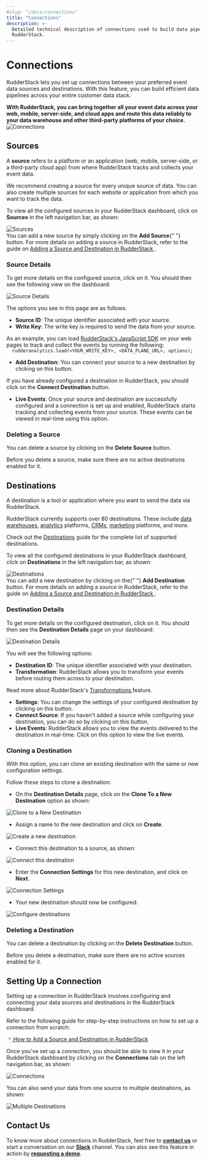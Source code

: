 ```yaml
---
#slug: "/docs/connections"
title: "Connections"
description: >-
  Detailed technical description of connections used to build data pipelines in
  RudderStack.
---
```


# Connections

RudderStack lets you set up connections between your preferred event data sources and destinations. With this feature, you can build efficient data pipelines across your entire customer data stack.

<div class="successBlock">
  <strong>
    With RudderStack, you can bring together all your event data across your
    web, mobile, server-side, and cloud apps and route this data reliably to
    your data warehouse and other third-party platforms of your choice.
  </strong>
</div>

<!-- ![](../.gitbook/assets/5%20%2820%29.png) -->

<img src="../../images/assets/5 (20).png" alt="Connections" />

## Sources

A **source** refers to a platform or an application \(web, mobile, server-side, or a third-party cloud app\) from where RudderStack tracks and collects your event data.

<div class="successBlock">
  We recommend creating a source for every unique source of data. You can also
  create multiple sources for each website or application from which you want to
  track the data.
</div>

To view all the configured sources in your RudderStack dashboard, click on **Sources** in the left navigation bar, as shown:

<!-- ![](../.gitbook/assets/3%20%2820%29.png) -->

<img src="../../images/assets/3 (20).png" alt="Sources" />

<div class="successBlock">
  You can add a new source by simply clicking on the <strong>Add Source</strong>{" "}
  button. For more details on adding a source in RudderStack, refer to the guide
  on
  <a href="./adding-source-and-destination-rudderstack">
    Adding a Source and Destination in RudderStack
  </a>.
</div>

### Source Details

To get more details on the configured source, click on it. You should then see the following view on the dashboard:

<!-- ![](../.gitbook/assets/4%20%2820%29.png) -->

<img src="../../images/assets/4 (20).png" alt="Source Details" />

The options you see in this page are as follows:

- **Source ID**: The unique identifier associated with your source.
- **Write Key**: The write key is required to send the data from your source.

<div class="successBlock">
As an example, you can load <a href="../stream-sources/rudderstack-sdk-integration-guides/rudderstack-javascript-sdk">RudderStack's JavaScript SDK</a> on your web pages to track and collect the events by running the following:

<code class="inline-code">
  rudderanalytics.load(&lt;YOUR_WRITE_KEY&gt;, &lt;DATA_PLANE_URL&gt;, options);
</code>

</div>

- **Add Destination**: You can connect your source to a new destination by clicking on this button.

<div class="successBlock">
  If you have already configured a destination in RudderStack, you should click
  on the <strong>Connect Destination</strong> button.
</div>

- **Live Events**: Once your source and destination are successfully configured and a connection is set up and enabled, RudderStack starts tracking and collecting events from your source. These events can be viewed in real-time using this option.

### Deleting a Source

You can delete a source by clicking on the **Delete Source** button.

<div class="warningBlock">
Before you delete a source, make sure there are no active destinations enabled for it.

</div>

## Destinations

A destination is a tool or application where you want to send the data via RudderStack.

<div class="successBlock">
RudderStack currently supports over 80 destinations. These include <a href="../data-warehouse-integrations">data warehouses</a>, <a href="../destinations/analytics">analytics</a> platforms, <a href="../destinations/crm">CRMs</a>, <a href="../destinations/marketing">marketing</a> platforms, and more.

Check out the <a href="../destinations">Destinations</a> guide for the complete list of supported destinations.

</div>

To view all the configured destinations in your RudderStack dashboard, click on **Destinations** in the left navigation bar, as shown:

<!-- ![](../.gitbook/assets/7%20%2813%29.png) -->

<img src="../../images/assets/7 (13).png" alt="Destinations" />

<div class="successBlock">
  You can add a new destination by clicking on the{" "}
  <strong>Add Destination</strong> button. For more details on adding a source
  in RudderStack, refer to the guide on
  <a href="../get-started/adding-source-and-destination-rudderstack">
    Adding a Source and Destination in RudderStack
  </a>.
</div>

### Destination Details

To get more details on the configured destination, click on it. You should then see the **Destination Details** page on your dashboard:

<!-- ![](../.gitbook/assets/6%20%2819%29.png) -->

<img src="../../images/assets/6 (19).png" alt="Destination Details" />

You will see the following options:

- **Destination ID**: The unique identifier associated with your destination.
- **Transformation**: RudderStack allows you to transform your events before routing them across to your destination.

<div class="successBlock">
  Read more about RudderStack's
  <a href="../adding-a-new-user-transformation-in-rudderstack">
    Transformations
  </a>
  feature.
</div>

- **Settings**: You can change the settings of your configured destination by clicking on this button.
- **Connect Source**: If you haven't added a source while configuring your destination, you can do so by clicking on this button.
- **Live Events**: RudderStack allows you to view the events delivered to the destination in real-time. Click on this option to view the live events.

### Cloning a Destination

With this option, you can clone an existing destination with the same or new configuration settings.

Follow these steps to clone a destination:

- On the **Destination Details** page, click on the **Clone To a New Destination** option as shown:

<!-- ![](../.gitbook/assets/clone-1.png) -->

<img src="../../images/assets/clone-1.png" alt="Clone to a New Destination" />
<span class="imageTitle"></span>

- Assign a name to the new destination and click on **Create**.

<!-- ![](../.gitbook/assets/clone-2.png) -->

<img src="../../images/assets/clone-2.png" alt="Create a new destination" />
<span class="imageTitle"></span>

- Connect this destination to a source, as shown:

<!-- ![](../.gitbook/assets/clone-3.png) -->

<img src="../../images/assets/clone-3.png" alt="Connect this destination" />
<span class="imageTitle"></span>

- Enter the **Connection Settings** for this new destination, and click on **Next**.

<!-- ![](../.gitbook/assets/clone-4.png) -->

<img src="../../images/assets/clone-4.png" alt="Connection Settings" />
<span class="imageTitle"></span>

- Your new destination should now be configured.

<!-- ![](../.gitbook/assets/clone-5.png) -->

<img src="../../images/assets/clone-5.png" alt="Configure destinations" />

### Deleting a Destination

You can delete a destination by clicking on the **Delete Destination** button.

<div class="warningBlock">
Before you delete a destination, make sure there are no active sources enabled for it.

</div>

## Setting Up a Connection

Setting up a connection in RudderStack involves configuring and connecting your data sources and destinations in the RudderStack dashboard.

Refer to the following guide for step-by-step instructions on how to set up a connection from scratch:

<a class="pageRef" href="./adding-source-and-destination-rudderstack">
  <div class="pageRefInner">
    <span class="pageRefArrow">
      <svg
        preserveAspectRatio="xMidYMid meet"
        height="1em"
        width="1em"
        fill="none"
        xmlns="http://www.w3.org/2000/svg"
        viewBox="0 0 24 24"
        strokeWidth="2"
        strokeLinecap="round"
        strokeLinejoin="round"
        stroke="currentColor"
        class="rightRefArrow"
      >
        <g>
          <line x1="5" y1="12" x2="19" y2="12"></line>
          <polyline points="12 5 19 12 12 19"></polyline>
        </g>
      </svg>
    </span>
    <span class="mainRefText">
      How to Add a Source and Destination in RudderStack
    </span>
  </div>
</a>

Once you've set up a connection, you should be able to view it in your RudderStack dashboard by clicking on the **Connections** tab on the left navigation bar, as shown:

<!-- ![](../.gitbook/assets/9%20%284%29.png) -->

<img src="../../images/assets/9 (4).png" alt="Connections" />

You can also send your data from one source to multiple destinations, as shown:

<!-- ![](../.gitbook/assets/8%20%287%29.png) -->

<img src="../../images/assets/8 (7).png" alt="Multiple Destinations" />

## Contact Us

To know more about connections in RudderStack, feel free to [**contact us**](mailto:%20docs@rudderstack.com) or start a conversation on our [**Slack**](https://rudderstack.com/join-rudderstack-slack-community) channel. You can also see this feature in action by [**requesting a demo**](https://resources.rudderstack.com/request-a-demo?_ga=2.47794151.1545771517.1607313913-1655106949.1598281099).
